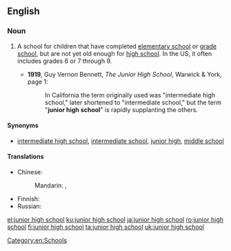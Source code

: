 ==English==
{{wikipedia}}

===Noun===
{{en-noun|head=[[junior]] [[high]] [[school]]}}

# {{context|education|lang=en}} A school for children that have completed [[elementary school]] or [[grade school]], but are not yet old enough for [[high school]]. In the US, it often includes grades 6 or 7 through 9.
#* '''1919''', Guy Vernon Bennett, ''The Junior High School'', Warwick & York, page 1:
#*: In California the term originally used was "intermediate high school," later shortened to "intermediate school," but the term "'''junior high school'''" is rapidly supplanting the others.

====Synonyms====
* {{sense|school between elementary and high school}} [[intermediate high school]], [[intermediate school]], [[junior high]], [[middle school]]

====Translations====
{{trans-top|school for children that have completed elementary school}}
* Chinese: 
*: Mandarin: {{t|cmn|初級中學|sc=Hani}}, {{t|cmn|初级中学|tr=chūjí zhōngxué|sc=Hani}}
{{trans-mid}}
* Finnish: {{t-needed|fi}}
* Russian: {{t-needed|ru}}
{{trans-bottom}}

[[Category:en:Schools]]

[[el:junior high school]]
[[ku:junior high school]]
[[ja:junior high school]]
[[ro:junior high school]]
[[fi:junior high school]]
[[ta:junior high school]]
[[uk:junior high school]]